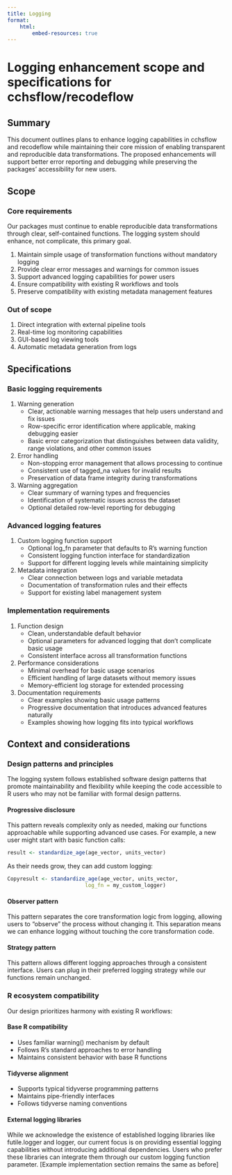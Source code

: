 ```yaml
---
title: Logging
format:
    html:
        embed-resources: true
---
```


# Logging enhancement scope and specifications for cchsflow/recodeflow

## Summary

This document outlines plans to enhance logging capabilities in cchsflow and recodeflow while maintaining their core mission of enabling transparent and reproducible data transformations. The proposed enhancements will support better error reporting and debugging while preserving the packages' accessibility for new users.

## Scope

### Core requirements

Our packages must continue to enable reproducible data transformations through clear, self-contained functions. The logging system should enhance, not complicate, this primary goal.

1.  Maintain simple usage of transformation functions without mandatory logging
2.  Provide clear error messages and warnings for common issues
3.  Support advanced logging capabilities for power users
4.  Ensure compatibility with existing R workflows and tools
5.  Preserve compatibility with existing metadata management features

### Out of scope

1.  Direct integration with external pipeline tools
2.  Real-time log monitoring capabilities
3.  GUI-based log viewing tools
4.  Automatic metadata generation from logs

## Specifications

### Basic logging requirements

1.  Warning generation
    -   Clear, actionable warning messages that help users understand and fix issues
    -   Row-specific error identification where applicable, making debugging easier
    -   Basic error categorization that distinguishes between data validity, range violations, and other common issues
2.  Error handling
    -   Non-stopping error management that allows processing to continue
    -   Consistent use of tagged_na values for invalid results
    -   Preservation of data frame integrity during transformations
3.  Warning aggregation
    -   Clear summary of warning types and frequencies
    -   Identification of systematic issues across the dataset
    -   Optional detailed row-level reporting for debugging

### Advanced logging features

1.  Custom logging function support
    -   Optional log_fn parameter that defaults to R's warning function
    -   Consistent logging function interface for standardization
    -   Support for different logging levels while maintaining simplicity
2.  Metadata integration
    -   Clear connection between logs and variable metadata
    -   Documentation of transformation rules and their effects
    -   Support for existing label management system

### Implementation requirements

1.  Function design
    -   Clean, understandable default behavior
    -   Optional parameters for advanced logging that don't complicate basic usage
    -   Consistent interface across all transformation functions
2.  Performance considerations
    -   Minimal overhead for basic usage scenarios
    -   Efficient handling of large datasets without memory issues
    -   Memory-efficient log storage for extended processing
3.  Documentation requirements
    -   Clear examples showing basic usage patterns
    -   Progressive documentation that introduces advanced features naturally
    -   Examples showing how logging fits into typical workflows

## Context and considerations

### Design patterns and principles

The logging system follows established software design patterns that promote maintainability and flexibility while keeping the code accessible to R users who may not be familiar with formal design patterns.

#### Progressive disclosure

This pattern reveals complexity only as needed, making our functions approachable while supporting advanced use cases. For example, a new user might start with basic function calls:

```r         
result <- standardize_age(age_vector, units_vector)
```

As their needs grow, they can add custom logging:

```r
Copyresult <- standardize_age(age_vector, units_vector, 
                         log_fn = my_custom_logger)
```

#### Observer pattern
This pattern separates the core transformation logic from logging, allowing users to "observe" the process without changing it. This separation means we can enhance logging without touching the core transformation code.

#### Strategy pattern
This pattern allows different logging approaches through a consistent interface. Users can plug in their preferred logging strategy while our functions remain unchanged.

### R ecosystem compatibility
Our design prioritizes harmony with existing R workflows:

#### Base R compatibility
- Uses familiar warning() mechanism by default
- Follows R's standard approaches to error handling
- Maintains consistent behavior with base R functions

#### Tidyverse alignment
- Supports typical tidyverse programming patterns
- Maintains pipe-friendly interfaces
- Follows tidyverse naming conventions

#### External logging libraries
While we acknowledge the existence of established logging libraries like futile.logger and logger, our current focus is on providing essential logging capabilities without introducing additional dependencies. Users who prefer these libraries can integrate them through our custom logging function parameter.
[Example implementation section remains the same as before]
